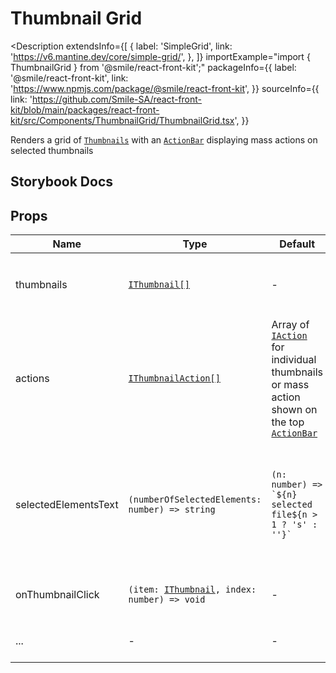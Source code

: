 # Thumbnail Grid

<Description
  extendsInfo={[
    {
      label: 'SimpleGrid',
      link: 'https://v6.mantine.dev/core/simple-grid/',
    },
  ]}
  importExample="import { ThumbnailGrid } from '@smile/react-front-kit';"
  packageInfo={{
    label: '@smile/react-front-kit',
    link: 'https://www.npmjs.com/package/@smile/react-front-kit',
  }}
  sourceInfo={{
    link: 'https://github.com/Smile-SA/react-front-kit/blob/main/packages/react-front-kit/src/Components/ThumbnailGrid/ThumbnailGrid.tsx',
  }}
>
  Renders a grid of [`Thumbnails`](./thumbnail) with an
  [`ActionBar`](./action-bar) displaying mass actions on selected thumbnails
</Description>

## Storybook Docs

<StorybookEmbed
  storyId="3-custom-components-thumbnailgrid--docs"
  height="1250"
/>

## Props

| Name                   | Type                                                                      | Default                                                                                                                                      | Description                                                                                            |
| ---------------------- | ------------------------------------------------------------------------- | -------------------------------------------------------------------------------------------------------------------------------------------- | ------------------------------------------------------------------------------------------------------ |
| thumbnails <Required/> | [`IThumbnail[]`](./thumbnail#ithumbnail)                                  | -                                                                                                                                            | Array of objects to render as [`<Thumbnail>`](./thumbnail) in the grid                                 |
| actions                | [`IThumbnailAction[]`](./thumbnail#ithumbnailaction)                      | Array of [`IAction`](../shared-types/actions/iactiont) for individual thumbnails or mass action shown on the top [`ActionBar`](./action-bar) |
| selectedElementsText   | `(numberOfSelectedElements: number) => string`                            | ``(n: number) => `${n} selected file${n > 1 ? 's' : ''}` ``                                                                                  | Function used to generate the string shown in the [`ActionBar`](./action-bar), when items are selected |
| onThumbnailClick       | `(item: `[`IThumbnail`](./thumbnail#ithumbnail)`, index: number) => void` | -                                                                                                                                            | Called when a [`<Thumbnail>`](./thumbnail) is clicked                                                  |
| ...                    | -                                                                         | -                                                                                                                                            | extends [SimpleGrid props](https://v6.mantine.dev/core/simple-grid/?t=props)                           |
